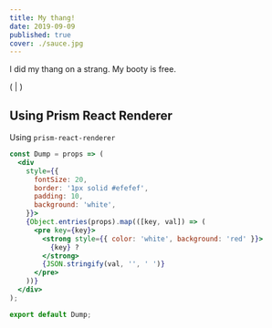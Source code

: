```yaml
---
title: My thang!
date: 2019-09-09
published: true
cover: ./sauce.jpg
---
```


I did my thang on a strang. My booty
is free. 

(  |  )

## Using Prism React Renderer
Using `prism-react-renderer`

```jsx react-live
const Dump = props => (
  <div
    style={{
      fontSize: 20,
      border: '1px solid #efefef',
      padding: 10,
      background: 'white',
    }}>
    {Object.entries(props).map(([key, val]) => (
      <pre key={key}>
        <strong style={{ color: 'white', background: 'red' }}>
          {key} ?
        </strong>
        {JSON.stringify(val, '', ' ')}
      </pre>
    ))}
  </div>
);

export default Dump;
```